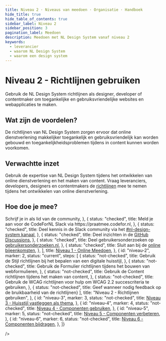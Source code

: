 ```yaml
---
title: Niveau 2 · Niveaus van meedoen · Organisatie · Handboek
hide_title: true
hide_table_of_contents: true
sidebar_label: Niveau 2
sidebar_position: 3
pagination_label: Meedoen
description: Meedoen met NL Design System vanaf niveau 2
keywords:
  - leverancier
  - waarom NL Design System
  - waarom een design system
---
```



# Niveau 2 - Richtlijnen gebruiken

Gebruik de NL Design System richtlijnen als designer, developer of contentmaker om toegankelijke en gebruiksvriendelijke websites en webapplicaties te maken.

## Wat zijn de voordelen?

De richtlijnen van NL Design System zorgen ervoor dat online dienstverlening makkelijker toegankelijk en gebruiksvriendelijk kan worden gebouwd en toegankelijkheidsproblemen tijdens in content kunnen worden voorkomen.

## Verwachtte inzet

Gebruik de expertise van NL Design System tijdens het ontwikkelen van online dienstverlening en het maken van content.
Vraag leveranciers, developers, designers en contentmakers de [richtlijnen](/richtlijnen) mee te nemen tijdens het ontwikkelen van online dienstverlening.

## Hoe doe je mee?

<div className="ma-theme">
  <Status
    collapsible
    expandedSteps={[
      'niveau-2'
    ]}
    steps={[
      {
        id: "niveau-1",
        marker: "1",
        status: "checked",
        steps: [
          {
            status: "checked",
            title: <span><Link href="/community/sluit-je-aan">Schrijf je in</Link> als lid van de community</span>,
          },
          {
            status: "checked",
            title: <span>Meld je aan voor de CodeForNL Slack via <Link href="https://praatmee.codefor.nl">https://praatmee.codefor.nl</Link></span>,
          },
          {
            status: "checked",
            title: <span>Deel kennis in de Slack community via het <a href="https://codefornl.slack.com/archives/C7KDQRXMZ">#nl-design-system kanaal</a></span>,
          },
          {
            status: "checked",
            title: <span>Deel inzichten in de <a href="https://github.com/orgs/nl-design-system/discussions">GitHub Discussions</a></span>,
          },
          {
            status: "checked",
            title: <span>Deel gebruikersonderzoeken op <a href="https://gebruikersonderzoeken.nl">gebruikersonderzoeken.nl</a></span>,
          },
          {
            status: "checked",
            title: <span>Sluit aan bij de <a href="/community/events/overzicht/">online bijeenkomsten</a></span>,
          },
        ],
        title: <a href="/handboek/niveaus-van-meedoen/niveau-1/">Niveau 1 - Online Meedoen</a>,
      },
      {
        id: "niveau-2",
        marker: 2,
        status: "current",
        steps: [
          {
            status: "not-checked",
            title: <span>Gebruik <Link href="/richtlijnen/stijl/">de Stijl richtlijnen</Link> bij het bepalen van een digitale huisstijl</span>,
          },
          {
            status: "not-checked",
            title: <span>Gebruik <Link href="/richtlijnen/formulieren/">de Formulier richtlijnen</Link> tijdens het bouwen van webformulieren</span>,
          },
          {
            status: "not-checked",
            title: <span>Gebruik <Link href="/richtlijnen/content/">de Content richtlijnen</Link> tijdens het maken van content</span>,
          },
          {
            status: "not-checked",
            title: <span>Gebruik <Link href="/richtlijnen/content/">de WCAG richtlijnen</Link> voor hulp om WCAG 2.2 succescriteria te gebruiken</span>,
          },
          { status: "not-checked", title: <span>Geef wanneer nodig feedback op de bruikbaarheid van de richtlijnen</span>}
        ],
        title: "Niveau 2 - Richtlijnen gebruiken",
      },
      {
        id: "niveau-3",
        marker: 3,
        status: "not-checked",
        title: <a href="/handboek/niveaus-van-meedoen/niveau-3/">Niveau 3 - Huisstijl vastleggen als thema</a>,
      },
      {
        id: "niveau-4",
        marker: 4,
        status: "not-checked",
        title: <a href="/handboek/niveaus-van-meedoen/niveau-4/">Niveau 4 - Componenten gebruiken</a>,
      },
      {
        id: "niveau-5",
        marker: 5,
        status: "not-checked",
        title: <a href="/handboek/niveaus-van-meedoen/niveau-5/">Niveau 5 - Componenten verbeteren</a>,
      },
      {
        id: "niveau-6",
        marker: 6,
        status: "not-checked",
        title: <a href="/handboek/niveaus-van-meedoen/niveau-6/">Niveau 6 - Componenten bijdragen</a>,
      },
    ]}

/>

</div>
